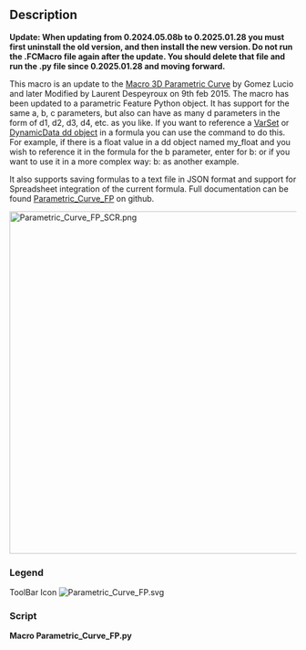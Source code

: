 <languages/>
<translate>

<!--T:1-->
{{Macro
|Name=Macro Parametric_Curve_FP
|Icon=Parametric_Curve_FP.svg
|Description=Update of Macro 3D Parametric Curve, but with new features. Creates a Feature Python object, offers spreadsheet and JSON integration, expanded parameters.<br/>It has support for the same a, b, c parameters, but also can have as many d parameters in the form of d1, d2, d3, d4, etc. as you like.<br/>It also supports saving formulas to a text file in JSON format and support for Spreadsheet integration of the current formula.<br/>Full documentation can be found [https://github.com/mwganson/Parametric_Curve_FP Full Documentation on Github Parametric_Curve_FP] on github. 
|Author=TheMarkster
|Version=2025.01.28
|Date=2025-01-28
|FCVersion=1.0
|Download=[https://wiki.freecadweb.org/images/5/59/Parametric_Curve_FP.svg ToolBar Icon]
|SeeAlso=[[Macro_3D_Parametric_Curve|Macro 3D Parametric Curve]] [[Image:Macro_3D_Parametric_Curve.png|24px]]
|Links=[https://github.com/mwganson/Parametric_Curve_FP Full Documentation on Github]
}}

== Description == <!--T:2-->

<!--T:4-->
'''Update: When updating from 0.2024.05.08b to 0.2025.01.28 you must first uninstall the old version, and then install the new version.  Do not run the .FCMacro file again after the update.  You should delete that file and run the .py file since 0.2025.01.28 and moving forward.'''

This macro is an update to the [[Macro_3D_Parametric_Curve|Macro 3D Parametric Curve]] by Gomez Lucio and later Modified by Laurent Despeyroux on 9th feb 2015. The macro has been updated to a parametric Feature Python object. It has support for the same a, b, c parameters, but also can have as many d parameters in the form of d1, d2, d3, d4, etc. as you like. If you want to reference a [[Std_VarSet|VarSet]] or [[DynamicData_Workbench|DynamicData dd object]] in a formula you can use the {{Incode|fc(expr)}} command to do this. For example, if there is a float value in a dd object named my_float and you wish to reference it in the formula for the b parameter, enter for b: {{Incode|fc(dd.my_float)}} or if you want to use it in a more complex way: b: {{Incode|fc(dd.my_float) * a + pi}} as another example.

<!--T:5-->
It also supports saving formulas to a text file in JSON format and support for Spreadsheet integration of the current formula. Full documentation can be found [https://github.com/mwganson/Parametric_Curve_FP Parametric_Curve_FP] on github.

</translate>
[[File:Parametric_Curve_FP_SCR.png|600px]]
<translate>
<!--T:3-->
{{Caption|Parametric_Curve_FP screenshot‎}}

=== Legend === <!--T:6-->

<!--T:7-->
{{Codeextralink|https://gist.github.com/mwganson/473920ad317fb2dc3e37638112874e2a/raw/e030c87aebfd1c45f85de0ba53a8bab22029bd79/Parametric_Curve_FP.py|Parametric_Curve_FP.py}}

<!--T:8-->
ToolBar Icon
</translate>
[[Image:Parametric_Curve_FP.svg]]

=== Script ===

'''Macro Parametric_Curve_FP.py'''

{{CodeDownload|https://gist.github.com/mwganson/473920ad317fb2dc3e37638112874e2a|Parametric_Curve_FP.py}}